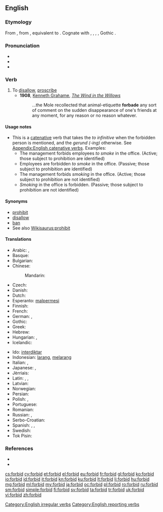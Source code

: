 ==English==

===Etymology===
From {{etyl|enm|en}} {{term|forbeden|lang=enm}}, from {{etyl|ang|en}} {{term|forbeodan|forbēodan|to forbid, prohibit, restrain, refuse, repeal, annul|lang=ang}}, equivalent to {{prefix|for|bid|t1=from, away|t2=to offer, proclaim}}. Cognate with {{etyl|nl|-}} {{term|verbieden||to forbid|lang=nl}}, {{etyl|de|-}} {{term|verbieten||to forbid|lang=de}}, {{etyl|da|-}} {{term|forbyde||to forbid|lang=da}}, {{etyl|sv|-}} {{term|förbjuda||to forbid|lang=sv}}, Gothic {{term|𐍆𐌰𐌿𐍂𐌱𐌹𐌿𐌳𐌰𐌽|tr=faurbiudan|lang=got}}.

===Pronunciation===
* {{IPA|/fə(ɹ)ˈbɪd/}}
* {{audio|en-us-forbid.ogg|Audio (US)}}
* {{rhymes|ɪd}}

===Verb===
{{en-verb|forbids|forbidding|'''forbid''', '''[[forbade]]''' ''or'' '''[[forbad]]'''|forbidden}}

# To [[disallow]], [[proscribe]]
#* '''1908''', [[w:Kenneth Grahame|Kenneth Grahame]], ''[[w:The Wind in the Willows|The Wind in the Willows]]''
#*: ...the Mole recollected that animal-etiquette '''forbade''' any sort of comment on the sudden disappearance of one's friends at any moment, for any reason or no reason whatever.

====Usage notes====
* This is a [[catenative]] verb that takes the ''to infinitive'' when the forbidden person is mentioned, and the ''gerund (-ing)'' otherwise. See [[Appendix:English catenative verbs]]. Examples:
** The management forbids employees ''to smoke'' in the office. (Active; those subject to prohibition are identified)
** Employees are forbidden ''to smoke'' in the office. (Passive; those subject to prohibition are identified)
** The management forbids ''smoking'' in the office. (Active; those subject to prohibition are not identified)
** ''Smoking'' in the office is forbidden. (Passive; those subject to prohibition are not identified)

====Synonyms====
* [[prohibit]]
* [[disallow]]
* [[ban]]
* See also [[Wikisaurus:prohibit]]

====Translations====
{{trans-top|to disallow}}
* Arabic: {{t-|ar|حرم|tr=ḥarrama}}, {{t+|ar|منع|tr=manaʿa}}
* Basque: {{t-|eu|debekatu}}
* Bulgarian: {{t+|bg|забранявам|tr=zabranjávam}}
* Chinese:
*: Mandarin: {{t|cmn|禁止|tr=jìnzhǐ|sc=Hani}}
* Czech: {{t-|cs|zakázat}}
* Danish: {{t-|da|forbyde}}
* Dutch: {{t+|nl|verbieden}}
* Esperanto: [[malpermesi]]
* Finnish: {{t+|fi|kieltää}}
* French: {{t+|fr|interdire}}
* German: {{t+|de|verbieten}}, {{t+|de|untersagen}}
* Gothic: {{tø|got|𐍆𐌰𐌿𐍂𐌱𐌹𐌿𐌳𐌰𐌽|tr=faurbiudan|sc=Goth}}
* Greek: {{t+|el|απαγορεύω|tr=apagorev́o}}
* Hebrew: {{t-|he|אסר}}
* Hungarian: {{t+|hu|tilt}}, {{t+|hu|megtilt}}
* Icelandic: {{t+|is|banna}}
{{trans-mid}}
* Ido: [[interdiktar]]
* Indonesian: [[larang]], [[larang|melarang]]
* Italian: {{t+|it|proibire}}, {{t+|it|vietare}}
* Japanese: {{t-|ja|禁じる|tr=きんじる, kinjiru}}, {{t-|ja|禁ずる|tr=きんずる, kinzuru}}
* Jèrriais: {{tø|roa-jer|d'fendre}}
* Latin: {{t-|la|veto}}, {{t+|la|prohibeo}}, {{t-|la|interdico}}
* Latvian: {{t+|lv|aizliegt}}
* Norwegian: {{t-|no|forby}}
* Persian: {{t-|fa|غیر مجاز کردن|tr=ğayr-e mojâz kardan|sc=fa-Arab}}
* Polish: {{t+|pl|zakazywać}}, {{t+|pl|zabraniać}}
* Portuguese: {{t+|pt|proibir}}
* Romanian: {{t+|ro|interzice}}
* Russian: {{t+|ru|запрещать|tr=zapreščátʹ}} {{impf}}, {{t+|ru|запретить|tr=zapretítʹ}} {{pf.}}
* Serbo-Croatian: {{t-|sh|zabraniti}}
* Spanish: {{t+|es|prohibir}}, {{t|es|vedar}}, {{t+|es|vetar}}
* Swedish: {{t+|sv|förbjuda}}
* Tok Pisin: {{t-|tpi|tambuim}}
{{trans-bottom}}

===References===
* {{R:Century 1911}}
* {{R:Webster 1913}}

[[Category:English irregular verbs]]
[[Category:English reporting verbs]]

[[cs:forbid]]
[[cy:forbid]]
[[et:forbid]]
[[el:forbid]]
[[eu:forbid]]
[[fr:forbid]]
[[gl:forbid]]
[[ko:forbid]]
[[io:forbid]]
[[id:forbid]]
[[it:forbid]]
[[kn:forbid]]
[[ku:forbid]]
[[lt:forbid]]
[[li:forbid]]
[[hu:forbid]]
[[mg:forbid]]
[[ml:forbid]]
[[my:forbid]]
[[ja:forbid]]
[[oc:forbid]]
[[pl:forbid]]
[[ro:forbid]]
[[ru:forbid]]
[[sm:forbid]]
[[simple:forbid]]
[[fi:forbid]]
[[sv:forbid]]
[[ta:forbid]]
[[tr:forbid]]
[[uk:forbid]]
[[vi:forbid]]
[[zh:forbid]]